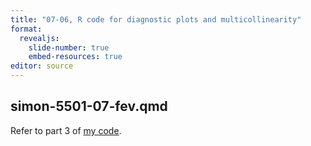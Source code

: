 ```yaml
---
title: "07-06, R code for diagnostic plots and multicollinearity"
format: 
  revealjs:
    slide-number: true
    embed-resources: true
editor: source
---
```


## simon-5501-07-fev.qmd

Refer to part 3 of [my code][ref-simon-nodate2].

[ref-simon-nodate2]: https://github.com/pmean/classes/blob/master/biostats-1/07/src/simon-5501-07-fev.qmd
